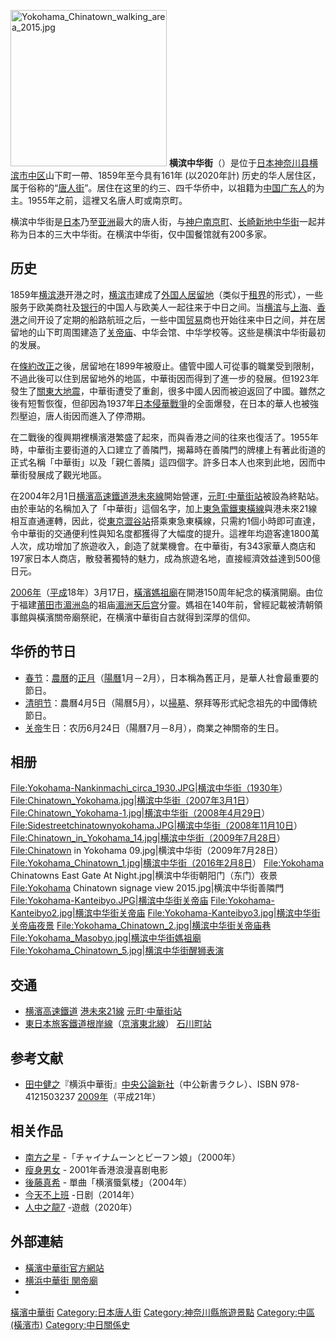 {{Infobox settlement
| background_color = 
| subdivision_name3 = 中區
| coordinates = {{Coord|35.4427|139.6459|type:landmark_region:JP|format=dms|display=inline,title}}
<!-- Area/postal codes & others -------->| pushpin_mapsize = {{maplink|frame=yes|frame-width=250|zoom=15|type=shape|text=地圖}}
| pushpin_map = 
| mapsize = 300px
| subdivision_type3 = 區
| image_skyline = Yokohama Chinatowns East Gate At Night.jpg
| subdivision_type = 國家
| subdivision_name = {{JPN}}
| subdivision_type1 = [[都道府縣|都道府縣]]
| subdivision_name1 = [[File:Flag_of_Kanagawa_Prefecture.svg|border]] [[神奈川縣|神奈川縣]]
| subdivision_type1 = 市
| subdivision_name1 = [[File:Flag_of_Yokohama,_Kanagawa.svg|border]] [[横濱市|横濱市]]
| name = 横濱中華街
| image_caption = 橫濱中華街東門夜景
| unit_pref = 500
| website = {{URL|https://www.chinatown.or.jp/}}
| native_name = {{lang|ja|横浜中華街}}
}}
[[File:Yokohama_Chinatown_walking_area_2015.jpg|250px]]
'''横滨中华街'''（{{jpn|j=横浜中華街|hg=よこはまちゅうかがい|rm=Yokohama Chūkagai|f=h}}）是位于[[日本|日本]][[神奈川县|神奈川县]][[横滨市|横滨市]][[中区_(横滨市)|中区]]山下町一帶、1859年至今具有161年 (以2020年計) 历史的华人居住区，属于俗称的“[[唐人街|唐人街]]”。居住在这里的约三、四千华侨中，以祖籍为[[中国|中国]][[广东人|广东人]]的为主。1955年之前，這裡又名唐人町或南京町。

横滨中华街是[[日本|日本]]乃至[[亚洲|亚洲]]最大的唐人街，与[[神户南京町|神户南京町]]、[[长崎新地中华街|长崎新地中华街]]一起并称为日本的三大中华街。在横滨中华街，仅中国餐馆就有200多家。

== 历史 ==
1859年[[横滨港|横滨港]]开港之时，[[横滨市|横滨市]]建成了[[外国人居留地|外国人居留地]]（类似于[[租界|租界]]的形式），一些服务于欧美商社及[[银行|银行]]的中国人与欧美人一起往来于中日之间。当[[横滨|横滨]]与[[上海|上海]]、[[香港|香港]]之间开设了定期的船路航班之后，一些中国[[贸易|贸易]]商也开始往来中日之间，并在居留地的山下町周围建造了[[关帝庙|关帝庙]]、中华会馆、中华学校等。这些是横滨中华街最初的发展。

在[[條約改正|條約改正]]之後，居留地在1899年被廢止。儘管中國人可從事的職業受到限制，不過此後可以住到居留地外的地區，中華街因而得到了進一步的發展。但1923年發生了[[關東大地震|關東大地震]]，中華街遭受了重創，很多中國人因而被迫返回了中國。雖然之後有短暫恢復，但卻因為1937年[[抗日戰爭_(中國)|日本侵華戰爭]]的全面爆發，在日本的華人也被強烈壓迫，唐人街因而進入了停滯期。

在二戰後的復興期裡横濱港繁盛了起來，而與香港之间的往來也復活了。1955年時，中華街主要街道的入口建立了善隣門，揭幕時在善隣門的牌樓上有著此街道的正式名稱「中華街」以及「親仁善隣」這四個字。許多日本人也來到此地，因而中華街發展成了觀光地區。

在2004年2月1日[[横濱高速鐵道|横濱高速鐵道]][[港未來線|港未來線]]開始營運，[[元町·中華街站|元町·中華街站]]被設為終點站。由於車站的名稱加入了「中華街」這個名字，加上[[東急電鐵|東急電鐵]][[東橫線|東橫線]]與港未來21線相互直通運轉，因此，從[[東京都|東京]][[澀谷站|澀谷站]]搭乘東急東橫線，只需約1個小時即可直達，令中華街的交通便利性與知名度都獲得了大幅度的提升。這裡年均遊客達1800萬人次，成功增加了旅遊收入，創造了就業機會。在中華街，有343家華人商店和197家日本人商店，散發著獨特的魅力，成為旅遊名地，直接經濟效益達到500億日元。

[[2006年|2006年]]（[[平成|平成]]18年）3月17日，[[橫濱媽祖廟|橫濱媽祖廟]]在開港150周年紀念的橫濱開廟。由位于福建[[莆田市|莆田市]][[湄洲岛|湄洲岛]]的祖庙[[湄洲妈祖祖庙|湄洲天后宫]]分靈。媽祖在140年前，曾經記載被清朝領事館與橫濱關帝廟祭祀，在横濱中華街自古就得到深厚的信仰。

== 华侨的节日 ==
*[[春节|春节]]：[[農曆|農曆]]的[[正月|正月]]（[[陽曆|陽曆]]1月－2月），日本稱為舊正月，是華人社會最重要的節日。
*[[清明节|清明节]]：農曆4月5日（陽曆5月），以[[掃墓|掃墓]]、祭拜等形式紀念祖先的中國傳統節日。
*[[关帝|关帝]]生日：农历6月24日（陽曆7月－8月），商業之神關帝的生日。

== 相册 ==
<gallery>
File:Yokohama-Nankinmachi_circa_1930.JPG|横滨中华街（1930年）
File:Chinatown_Yokohama.jpg|横滨中华街（2007年3月1日）
File:Chinatown_Yokohama-1.jpg|横滨中华街（2008年4月29日）
File:Sidestreetchinatownyokohama.JPG|横滨中华街（2008年11月10日）
File:Chinatown_in_Yokohama_14.jpg|横滨中华街（2009年7月28日）
File:Chinatown in Yokohama 09.jpg|横滨中华街（2009年7月28日）
File:Yokohama_Chinatown_1.jpg|横滨中华街（2016年2月8日）
File:Yokohama Chinatowns East Gate At Night.jpg|横滨中华街朝阳门（东门）夜景
File:Yokohama Chinatown signage view 2015.jpg|横滨中华街善隣門
File:Yokohama-Kanteibyo.JPG|横滨中华街[[关帝庙|关帝庙]]
File:Yokohama-Kanteibyo2.jpg|横滨中华街关帝庙
File:Yokohama-Kanteibyo3.jpg|横滨中华街关帝庙夜景
File:Yokohama_Chinatown_2.jpg|横滨中华街关帝庙巷
File:Yokohama_Masobyo.jpg|横滨中华街[[橫濱媽祖廟|媽祖廟]]
File:Yokohama_Chinatown_5.jpg|横滨中华街醒狮表演
</gallery>

== 交通 ==
*[[横濱高速鐵道|横濱高速鐵道]] [[横濱高速鐵道港未來21線|港未來21線]] [[元町·中華街站|元町·中華街站]]
*[[東日本旅客鐵道|東日本旅客鐵道]][[根岸線|根岸線]]（[[京濱東北線|京濱東北線]]） [[石川町站|石川町站]]

== 参考文献 ==
* [[田中健之|田中健之]]『横浜中華街』[[中央公論新社|中央公論新社]]（中公新書ラクレ）、ISBN 978-4121503237 [[2009年|2009年]]（平成21年）

== 相关作品 ==
{{Portal box|日本|中国|地理}}
*[[南方之星|南方之星]] -「チャイナムーンとビーフン娘」（2000年）
*[[瘦身男女|瘦身男女]] - 2001年香港浪漫喜剧电影
*[[後藤真希|後藤真希]] - 單曲「横濱蜃氣楼」（2004年）
*[[今天不上班|今天不上班]] -日剧（2014年）
*[[人中之龍7|人中之龍7]] -遊戲（2020年）

== 外部連結 ==
{{Commonscat|Chinatown,_Yokohama}}
*[http://www.chinatown.or.jp/ 橫濱中華街官方網站] {{Wayback|url=http://www.chinatown.or.jp/ |date=20210126095738 }}{{ja icon}} 
*[http://www.yokohama-kanteibyo.com/ 横浜中華街 関帝廟] {{Wayback|url=http://www.yokohama-kanteibyo.com/ |date=20210225002458 }}{{ja icon}} 
*{{Osmway|445258887}}
{{唐人街}}

{{DEFAULTSORT:Yokohama Chukagai}}

[[Category:橫濱中華街|]]
[[Category:日本唐人街|Category:日本唐人街]]
[[Category:神奈川縣旅遊景點|Category:神奈川縣旅遊景點]]
[[Category:中區_(橫濱市)|Category:中區 (橫濱市)]]
[[Category:中日關係史|Category:中日關係史]]